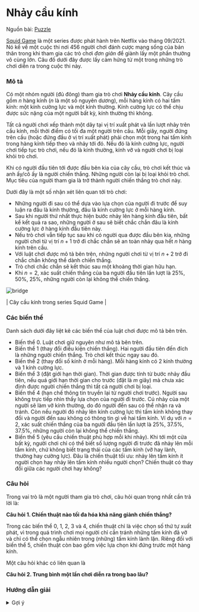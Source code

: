
# Nhảy cầu kính

Nguồn bài: [Puzzle](https://quanhoang-pm.github.io/puzzle/glass-bridge-in-squid-game/)

[Squid Game](https://en.wikipedia.org/wiki/Squid_Game) là một series được phát hành trên Netflix vào tháng 09/2021. Nó kể về một cuộc thi nơi 456 người chơi đánh cược mạng sống của bản thân trong khi tham gia các trò chơi _đơn giản_ để giành lấy một phần thưởng vô cùng lớn. Câu đố dưới đây được lấy cảm hứng từ một trong những trò chơi diễn ra trong cuộc thi này.

### Mô tả

Có một nhóm người (đủ đông) tham gia trò chơi **Nhảy cầu kính**. Cây cầu gồm $n$ hàng kính ($n$ là một số nguyên dương), mỗi hàng kính có hai tấm kính: một kính cường lực và một kính thường. Kính cường lực có thể chịu được sức nặng của một người bất kỳ, kính thường thì không.

Tất cả người chơi xếp thành một dãy tại vị trí xuất phát và lần lượt nhảy trên cầu kính, mỗi thời điểm có tối đa một người trên cầu. Mỗi giây, người đứng trên cầu (hoặc đứng đầu ở vị trí xuất phát) phải chọn một trong hai tấm kính trong hàng kính tiếp theo và nhảy tới đó. Nếu đó là kính cường lực, người chơi tiếp tục trò chơi, nếu đó là kính thường, kính vỡ và người chơi bị loại khỏi trò chơi.

Khi có người đầu tiên tới được đầu bên kia của cây cầu, trò chơi kết thúc và anh ấy/cô ấy là người chiến thắng. Những người còn lại bị loại khỏi trò chơi. Mục tiêu của người tham gia là trở thành người chiến thắng trò chơi này.

Dưới đây là một số nhận xét liên quan tới trò chơi:
- Những người đi sau có thể dựa vào lựa chọn của người đi trước để suy luận ra đâu là kính thường, đâu là kính cường lực ở mỗi hàng kính.
- Sau khi người thứ nhất thực hiện bước nhảy lên hàng kính đầu tiên, bất kể kết quả ra sao, những người ở sau sẽ biết chắc chắn đâu là kính cường lực ở hàng kính đầu tiên này.
- Nếu trò chơi vẫn tiếp tục sau khi có người qua được đầu bên kia, những người chơi từ vị trí $n+1$ trở đi chắc chắn sẽ an toàn nhảy qua hết $n$ hàng kính trên cầu.
- Với luật chơi được mô tả bên trên, những người chơi từ vị trí $n+2$ trở đi chắc chắn không thể dành chiến thắng.
- Trò chơi chắc chắn sẽ kết thúc sau một khoảng thời gian hữu hạn.
- Khi $n = 2$, xác suất chiến thắng của ba người đầu tiên lần lượt là $25\%$, $50\%$, $25\%$, những người còn lại không thể chiến thắng.


<Image src = '/SquidGameGlassBridge.png'
alt= 'bridge'
 width={500} height={500}/>

| Cây cầu kính trong series Squid Game |


### Các biến thể
Danh sách dưới đây liệt kê các biến thể của luật chơi được mô tả bên trên.
- Biến thể 0. Luật chơi giữ nguyên như mô tả bên trên.
- Biến thể 1 (thay đổi điều kiện chiến thắng). Hai người đầu tiên đến đích là những người chiến thắng. Trò chơi kết thúc ngay sau đó.
- Biến thể 2 (thay đổi số kính ở mỗi hàng). Mỗi hàng kính có 2 kính thường và 1 kính cường lực.
- Biến thể 3 (đặt giới hạn thời gian). Thời gian được tính từ bước nhảy đầu tiên, nếu quá giới hạn thời gian cho trước (đặt là $m$ giây) mà chưa xác định được người chiến thắng thì tất cả người chơi bị loại.
- Biến thể 4 (hạn chế thông tin truyền lại từ người chơi trước). Người sau không trực tiếp nhìn thấy lựa chọn của người đi trước. Cú nhảy của một người sẽ làm vỡ kính thường, do đó người đến sau có thể nhận ra và tránh. Còn nếu người đó nhảy lên kính cường lực thì tấm kính không thay đổi và người đến sau không có thông tin gì về hai tấm kính. Ví dụ với $n = 2$, xác suất chiến thắng của ba người đầu tiên lần lượt là $25\%$, $37.5\%$, $37.5\%$, những người còn lại không thể chiến thắng.
- Biến thể 5 (yêu cầu chiến thuật phù hợp mỗi khi nhảy). Khi tới một cửa bất kỳ, người chơi chỉ có thể biết số lượng người đi trước đã nhảy lên mỗi tấm kính, chứ không biết trạng thái của các tấm kính (vỡ hay lành, thường hay cường lực). Đâu là chiến thuật tối ưu: nhảy lên tấm kính ít người chọn hay nhảy lên tấm kính nhiều người chọn? Chiến thuật có thay đổi giữa các người chơi hay không?


### Câu hỏi
Trong vai trò là một người tham gia trò chơi, câu hỏi quan trọng nhất cần trả lời là:

**Câu hỏi 1. Chiến thuật nào tối đa hóa khả năng giành chiến thắng?**

Trong các biến thể 0, 1, 2, 3 và 4, chiến thuật chỉ là việc chọn số thứ tự xuất phát, vì trong quá trình chơi mọi người chỉ cần tránh những tấm kính đã vỡ và chỉ có thể chọn ngẫu nhiên trong (những) tấm kính lành lặn. Riêng đối với biến thể 5, chiến thuật còn bao gồm việc lựa chọn khi đứng trước một hàng kính.

Một câu hỏi khác có liên quan là

**Câu hỏi 2. Trung bình một lần chơi diễn ra trong bao lâu?**


### Hướng dẫn giải

<details>
<summary>Gợi ý</summary>

Xét bài toán gốc với cây cầu gồm $n$ hàng kính, sử dụng phương pháp đệ quy để chỉ ra chỉ có $n+1$ người đầu tiên có cơ hội giành chiến thắng với xác suất là giá trị chuẩn hóa của dòng thứ $n+1$ trong tam giác Pascal.
</details>